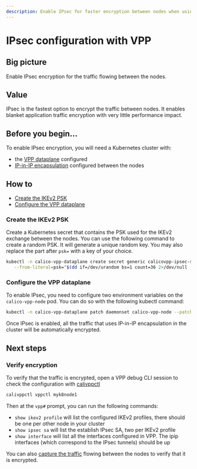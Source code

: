 ```yaml
---
description: Enable IPsec for faster encryption between nodes when using the VPP dataplane.
---
```


# IPsec configuration with VPP

## Big picture

Enable IPsec encryption for the traffic flowing between the nodes.

## Value

IPsec is the fastest option to encrypt the traffic between nodes. It enables blanket application traffic encryption with very little performance impact.

## Before you begin...

To enable IPsec encryption, you will need a Kubernetes cluster with:

- the [VPP dataplane](getting-started.mdx) configured
- [IP-in-IP encapsulation](../../../networking/configuring/vxlan-ipip.mdx) configured between the nodes

## How to

- [Create the IKEv2 PSK](#create-the-ikev2-psk)
- [Configure the VPP dataplane](#configure-the-vpp-dataplane)

### Create the IKEv2 PSK

Create a Kubernetes secret that contains the PSK used for the IKEv2 exchange between the nodes. You can use the following command to create a random PSK. It will generate a unique random key. You may also replace the part after `psk=` with a key of your choice.

```bash
kubectl -n calico-vpp-dataplane create secret generic calicovpp-ipsec-secret \
   --from-literal=psk="$(dd if=/dev/urandom bs=1 count=36 2>/dev/null | base64)"
```

### Configure the VPP dataplane

To enable IPsec, you need to configure two environment variables on the `calico-vpp-node` pod. You can do so with the following kubectl command:

```bash
kubectl -n calico-vpp-dataplane patch daemonset calico-vpp-node --patch "$(curl https://raw.githubusercontent.com/projectcalico/vpp-dataplane/$(vppbranch)/yaml/components/ipsec/ipsec.yaml)"
```

Once IPsec is enabled, all the traffic that uses IP-in-IP encapsulation in the cluster will be automatically encrypted.

## Next steps

### Verify encryption

To verify that the traffic is encrypted, open a VPP debug CLI session to check the configuration with [calivppctl](../../../operations/troubleshoot/vpp.mdx)

```bash
calivppctl vppctl myk8node1
```

Then at the `vpp#` prompt, you can run the following commands:

- `show ikev2 profile` will list the configured IKEv2 profiles, there should be one per other node in your cluster
- `show ipsec sa` will list the establish IPsec SA, two per IKEv2 profile
- `show interface` will list all the interfaces configured in VPP. The ipip interfaces (which correspond to the IPsec tunnels) should be up

You can also [capture the traffic](../../../operations/troubleshoot/vpp.mdx#tracing-packets) flowing between the nodes to verify that it is encrypted.
